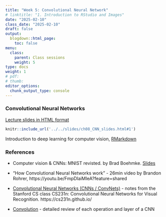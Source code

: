 ```yaml
---
title: "Week 5: Convolutional Neural Network"
# linktitle: "1. Introduction to RStudio and Images"
date: "2025-02-10"
class_date: "2025-02-10"
draft: false
output:
  blogdown::html_page:
    toc: false
menu:
  class:
    parent: Class sessions
    weight: 5
type: docs
weight: 1
# pdf: 
# thumb: 
editor_options: 
  chunk_output_type: console
---
```


### Convolutional Neural Networks

<a href="../../slides/ch08_CNN_slides.html#1" target="_blank">Lecture slides in HTML format</a>

```r
knitr::include_url('../../slides/ch08_CNN_slides.html#1')
```

Introduction to deep learning for computer vision, [RMarkdown](../../slides/code/ch08_CNN_code.Rmd)

### References

- Computer vision & CNNs: MNIST revisted. by Brad Boehmke. [Slides](https://rstudio-conf-2020.github.io/dl-keras-tf/04-computer-vision-cnns.html#1)

- "How Convolutional Neural Networks work" - 26min video by Brandon Rohrer, https://youtu.be/FmpDIaiMIeA?feature=shared

- [Convolutional Neural Networks (CNNs / ConvNets)](https://cs231n.github.io/convolutional-networks/) - notes from the Stanford CS class CS231n: Convolutional Neural Networks for Visual Recognition. https://cs231n.github.io/

- [Convolution](https://leonardoaraujosantos.gitbook.io/artificial-inteligence/machine_learning/deep_learning/convolution) - detailed review of each operation and layer of a CNN
